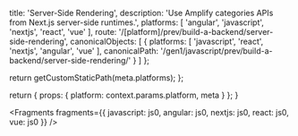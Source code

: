 
  title: 'Server-Side Rendering',
  description: 'Use Amplify categories APIs from Next.js server-side runtimes.',
  platforms: [
    'angular',
    'javascript',
    'nextjs',
    'react',
    'vue'
  ],
  route: '/[platform]/prev/build-a-backend/server-side-rendering',
  canonicalObjects: [
    {
      platforms: [
        'javascript',
        'react',
        'nextjs',
        'angular',
        'vue'
      ],
      canonicalPath: '/gen1/javascript/prev/build-a-backend/server-side-rendering/'
    }
  ]
};

  return getCustomStaticPath(meta.platforms);
};

  return {
    props: {
      platform: context.params.platform,
      meta
    }
  };
}


<Fragments
  fragments={{
    javascript: js0,
    angular: js0,
    nextjs: js0,
    react: js0,
    vue: js0
  }}
/>

